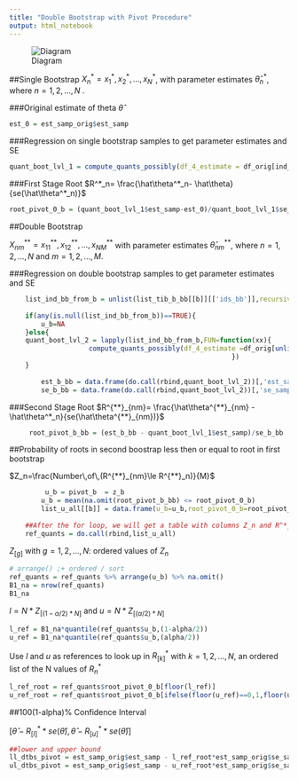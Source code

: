 ```yaml
---
title: "Double Bootstrap with Pivot Procedure"
output: html_notebook
---
```


![Diagram](double bootstrap diagram.png)

##Single Bootstrap 
$X^*_n=x^*_1,x^*_2,...,x^*_N$, with parameter estimates $\hat\theta^*_n$, where $n=1,2,...,N$ .

###Original estimate of theta
$\hat\theta$
```r
est_0 = est_samp_orig$est_samp
```

###Regression on single bootstrap samples to get parameter estimates and SE
```r
quant_boot_lvl_1 = compute_quants_possibly(df_4_estimate = df_orig[ind_b,]) 
```

###First Stage Root 
$R^*_n= \frac{\hat\theta^*_n- \hat\theta}{se(\hat\theta^*_n)}$
```r
root_pivot_0_b = (quant_boot_lvl_1$est_samp-est_0)/quant_boot_lvl_1$se_samp
```

##Double Bootstrap 

$X^{**}_{nm}=x^{**}_11,x^{**}_12,...,x^{**}_{NM}$ with parameter estimates $\hat\theta^{**}_{nm}$, where $n=1,2,...,N$ and $m=1,2,...,M$. 
	
###Regression on double bootstrap samples to get parameter estimates and SE
```r
	list_ind_bb_from_b = unlist(list_tib_b_bb[[b]][['ids_bb']],recursive = FALSE)
	
	if(any(is.null(list_ind_bb_from_b))==TRUE){
		u_b=NA
	}else{
	quant_boot_lvl_2 = lapply(list_ind_bb_from_b,FUN=function(xx){
                  	compute_quants_possibly(df_4_estimate =df_orig[unlist(xx),])
														})
	}
		
		est_b_bb = data.frame(do.call(rbind,quant_boot_lvl_2))[,'est_samp']
		se_b_bb = data.frame(do.call(rbind,quant_boot_lvl_2))[,'se_samp']
```

###Second Stage Root
$R^{**}_{nm}= \frac{\hat\theta^{**}_{nm} - \hat\theta^*_n}{se(\hat\theta^{**}_{nm})}$	
```r
	 root_pivot_b_bb = (est_b_bb - quant_boot_lvl_1$est_samp)/se_b_bb
```			

##Probability of roots in second boostrap less then or equal to root in first bootstrap

$Z_n=\frac{Number\,of\,(R^{**}_{nm}\le R^{**}_n)}{M}$
```r
		 u_b = pivot_b  = z_b
		u_b = mean(na.omit(root_pivot_b_bb) <= root_pivot_0_b)
		list_u_all[[b]] = data.frame(u_b=u_b,root_pivot_0_b=root_pivot_0_b)
	
	##After the for loop, we will get a table with columns Z_n and R^*_n
	ref_quants = do.call(rbind,list_u_all)
```

$Z_{[g]}$ with $g=1,2,...,N$: ordered values of $Z_n$
```r
# arrange() ;+ ordered / sort 
ref_quants = ref_quants %>% arrange(u_b) %>% na.omit()
B1_na = nrow(ref_quants)
B1_na

```

$l=N*Z_{[(1-\alpha/2)*N]}$ and $u=N*Z_{[(\alpha/2)*N]}$
```r
l_ref = B1_na*quantile(ref_quants$u_b,(1-alpha/2))
u_ref = B1_na*quantile(ref_quants$u_b,(alpha/2))
```

Use $l$ and $u$ as references to look up in $R^*_{[k]}$ with $k=1,2,...,N$, an ordered list of the N values of $R^*_n$
```r
l_ref_root = ref_quants$root_pivot_0_b[floor(l_ref)]
u_ref_root = ref_quants$root_pivot_0_b[ifelse(floor(u_ref)==0,1,floor(u_ref))]
```

##100(1-alpha)% Confidence Interval 

$[\hat\theta-R^*_{[l]}*se(\hat\theta), \hat\theta-R^*_{[u]}*se(\hat\theta)]$
```r
##lower and upper bound
ll_dtbs_pivot = est_samp_orig$est_samp - l_ref_root*est_samp_orig$se_samp
ul_dtbs_pivot = est_samp_orig$est_samp - u_ref_root*est_samp_orig$se_samp

```
